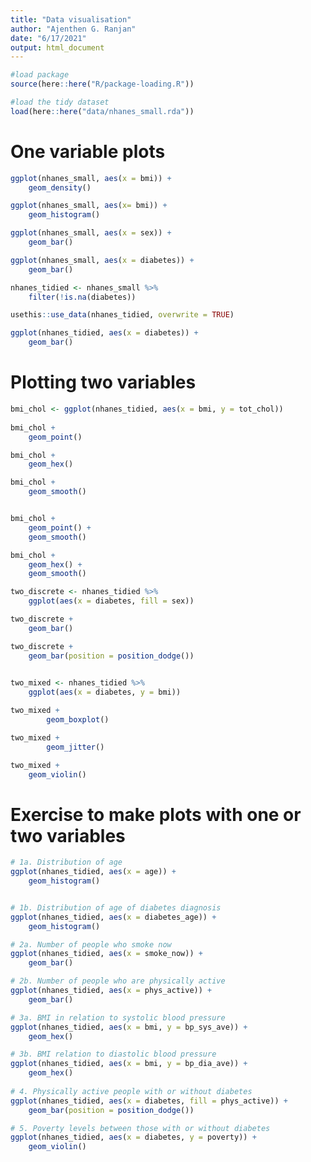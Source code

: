 ```yaml
---
title: "Data visualisation"
author: "Ajenthen G. Ranjan"
date: "6/17/2021"
output: html_document
---
```


```r
#load package
source(here::here("R/package-loading.R"))

#load the tidy dataset
load(here::here("data/nhanes_small.rda"))

```

# One variable plots
```r
ggplot(nhanes_small, aes(x = bmi)) +
    geom_density()

ggplot(nhanes_small, aes(x= bmi)) + 
    geom_histogram()
```
```r

ggplot(nhanes_small, aes(x = sex)) + 
    geom_bar()

ggplot(nhanes_small, aes(x = diabetes)) + 
    geom_bar()


```

```r

nhanes_tidied <- nhanes_small %>% 
    filter(!is.na(diabetes))

usethis::use_data(nhanes_tidied, overwrite = TRUE)

ggplot(nhanes_tidied, aes(x = diabetes)) + 
    geom_bar()

```

# Plotting two variables

```r
bmi_chol <- ggplot(nhanes_tidied, aes(x = bmi, y = tot_chol))
    
bmi_chol +
    geom_point()

bmi_chol +
    geom_hex()

bmi_chol + 
    geom_smooth()


bmi_chol + 
    geom_point() +
    geom_smooth()

bmi_chol + 
    geom_hex() +
    geom_smooth()
```

```r
two_discrete <- nhanes_tidied %>% 
    ggplot(aes(x = diabetes, fill = sex))

two_discrete + 
    geom_bar()

two_discrete + 
    geom_bar(position = position_dodge())
    

```

```r

two_mixed <- nhanes_tidied %>% 
    ggplot(aes(x = diabetes, y = bmi))

two_mixed + 
        geom_boxplot()

two_mixed + 
        geom_jitter()

two_mixed +
    geom_violin()


```

# Exercise to make plots with one or two variables

```r
# 1a. Distribution of age
ggplot(nhanes_tidied, aes(x = age)) +
    geom_histogram()


# 1b. Distribution of age of diabetes diagnosis
ggplot(nhanes_tidied, aes(x = diabetes_age)) +
    geom_histogram()

# 2a. Number of people who smoke now
ggplot(nhanes_tidied, aes(x = smoke_now)) +
    geom_bar()

# 2b. Number of people who are physically active
ggplot(nhanes_tidied, aes(x = phys_active)) +
    geom_bar()

# 3a. BMI in relation to systolic blood pressure
ggplot(nhanes_tidied, aes(x = bmi, y = bp_sys_ave)) +
    geom_hex()

# 3b. BMI relation to diastolic blood pressure
ggplot(nhanes_tidied, aes(x = bmi, y = bp_dia_ave)) +
    geom_hex()
    
# 4. Physically active people with or without diabetes
ggplot(nhanes_tidied, aes(x = diabetes, fill = phys_active)) +
    geom_bar(position = position_dodge())

# 5. Poverty levels between those with or without diabetes
ggplot(nhanes_tidied, aes(x = diabetes, y = poverty)) +
    geom_violin()

```

